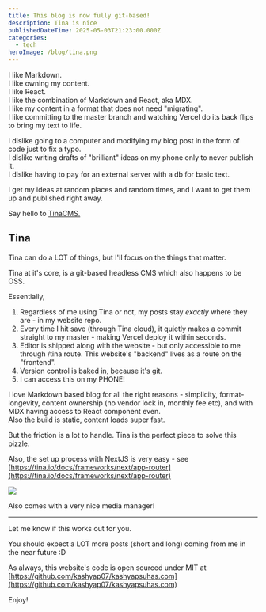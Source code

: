 ```yaml
---
title: This blog is now fully git-based!
description: Tina is nice
publishedDateTime: 2025-05-03T21:23:00.000Z
categories:
  - tech
heroImage: /blog/tina.png
---
```


I like Markdown.\
I like owning my content.\
I like React.\
I like the combination of Markdown and React, aka MDX.\
I like my content in a format that does not need "migrating".\
I like committing to the master branch and watching Vercel do its back flips to bring my text to life.

I dislike going to a computer and modifying my blog post in the form of code just to fix a typo.\
I dislike writing drafts of "brilliant" ideas on my phone only to never publish it.\
I dislike having to pay for an external server with a db for basic text.

I get my ideas at random places and random times, and I want to get them up and published right away.

Say hello to [TinaCMS.](https://tina.io/)

## Tina

Tina can do a LOT of things, but I'll focus on the things that matter.

Tina at it's core, is a git-based headless CMS which also happens to be OSS.

Essentially,

1. Regardless of me using Tina or not, my posts stay *exactly* where they are - in my website repo.
2. Every time I hit save (through Tina cloud), it quietly makes a commit straight to my master - making Vercel deploy it within seconds.
3. Editor is shipped along with the website - but only accessible to me through /tina route. This website's "backend" lives as a route on the "frontend".
4. Version control is baked in, because it's git.
5. I can access this on my PHONE!

I love Markdown based blog for all the right reasons - simplicity, format-longevity, content ownership (no vendor lock in, monthly fee etc), and with MDX having access to React component even. \
Also the build is static, content loads super fast.

But the friction is a lot to handle. Tina is the perfect piece to solve this pizzle.

Also, the set up process with NextJS is very easy - see [https://tina.io/docs/frameworks/next/app-router](https://tina.io/docs/frameworks/next/app-router)

![](/blog/tina.png)

Also comes with a very nice media manager!

***

Let me know if this works out for you.

You should expect a LOT more posts (short and long) coming from me in the near future \:D

As always, this website's code is open sourced under MIT at [https://github.com/kashyap07/kashyapsuhas.com](https://github.com/kashyap07/kashyapsuhas.com)

Enjoy!
